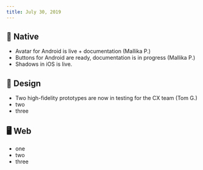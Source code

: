 ```yaml
---
title: July 30, 2019
---
```


## 📱 Native

-   Avatar for Android is live + documentation (Mallika P.)
-   Buttons for Android are ready, documentation is in progress (Mallika P.)
-   Shadows in iOS is live.

## 🍭 Design

-   Two high-fidelity prototypes are now in testing for the CX team (Tom G.)
-   two
-   three

## 🖥 Web

-   one
-   two
-   three
